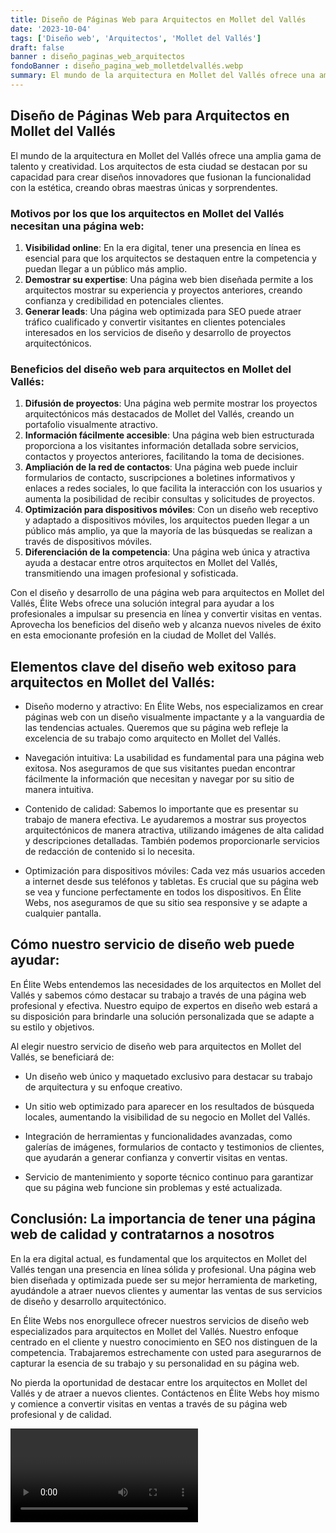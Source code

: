 ```yaml
---
title: Diseño de Páginas Web para Arquitectos en Mollet del Vallés
date: '2023-10-04'
tags: ['Diseño web', 'Arquitectos', 'Mollet del Vallés']
draft: false
banner : diseño_paginas_web_arquitectos
fondoBanner : diseño_pagina_web_molletdelvallés.webp
summary: El mundo de la arquitectura en Mollet del Vallés ofrece una amplia gama de talento y creatividad. Los arquitectos de esta ciudad se destacan por su capacidad para crear diseños innovadores que fusionan la funcionalidad con la estética, creando obras maestras únicas y sorprendentes.
---
```


## Diseño de Páginas Web para Arquitectos en Mollet del Vallés

El mundo de la arquitectura en Mollet del Vallés ofrece una amplia gama de talento y creatividad. Los arquitectos de esta ciudad se destacan por su capacidad para crear diseños innovadores que fusionan la funcionalidad con la estética, creando obras maestras únicas y sorprendentes.

### Motivos por los que los arquitectos en Mollet del Vallés necesitan una página web:
1. **Visibilidad online**: En la era digital, tener una presencia en línea es esencial para que los arquitectos se destaquen entre la competencia y puedan llegar a un público más amplio.
2. **Demostrar su expertise**: Una página web bien diseñada permite a los arquitectos mostrar su experiencia y proyectos anteriores, creando confianza y credibilidad en potenciales clientes.
3. **Generar leads**: Una página web optimizada para SEO puede atraer tráfico cualificado y convertir visitantes en clientes potenciales interesados en los servicios de diseño y desarrollo de proyectos arquitectónicos.

### Beneficios del diseño web para arquitectos en Mollet del Vallés:
1. **Difusión de proyectos**: Una página web permite mostrar los proyectos arquitectónicos más destacados de Mollet del Vallés, creando un portafolio visualmente atractivo.
2. **Información fácilmente accesible**: Una página web bien estructurada proporciona a los visitantes información detallada sobre servicios, contactos y proyectos anteriores, facilitando la toma de decisiones.
3. **Ampliación de la red de contactos**: Una página web puede incluir formularios de contacto, suscripciones a boletines informativos y enlaces a redes sociales, lo que facilita la interacción con los usuarios y aumenta la posibilidad de recibir consultas y solicitudes de proyectos.
4. **Optimización para dispositivos móviles**: Con un diseño web receptivo y adaptado a dispositivos móviles, los arquitectos pueden llegar a un público más amplio, ya que la mayoría de las búsquedas se realizan a través de dispositivos móviles.
5. **Diferenciación de la competencia**: Una página web única y atractiva ayuda a destacar entre otros arquitectos en Mollet del Vallés, transmitiendo una imagen profesional y sofisticada.

Con el diseño y desarrollo de una página web para arquitectos en Mollet del Vallés, Élite Webs ofrece una solución integral para ayudar a los profesionales a impulsar su presencia en línea y convertir visitas en ventas. Aprovecha los beneficios del diseño web y alcanza nuevos niveles de éxito en esta emocionante profesión en la ciudad de Mollet del Vallés.

<GifSeo />

<Cta />

## Elementos clave del diseño web exitoso para arquitectos en Mollet del Vallés:

- Diseño moderno y atractivo: En Élite Webs, nos especializamos en crear páginas web con un diseño visualmente impactante y a la vanguardia de las tendencias actuales. Queremos que su página web refleje la excelencia de su trabajo como arquitecto en Mollet del Vallés.

- Navegación intuitiva: La usabilidad es fundamental para una página web exitosa. Nos aseguramos de que sus visitantes puedan encontrar fácilmente la información que necesitan y navegar por su sitio de manera intuitiva.

- Contenido de calidad: Sabemos lo importante que es presentar su trabajo de manera efectiva. Le ayudaremos a mostrar sus proyectos arquitectónicos de manera atractiva, utilizando imágenes de alta calidad y descripciones detalladas. También podemos proporcionarle servicios de redacción de contenido si lo necesita.

- Optimización para dispositivos móviles: Cada vez más usuarios acceden a internet desde sus teléfonos y tabletas. Es crucial que su página web se vea y funcione perfectamente en todos los dispositivos. En Élite Webs, nos aseguramos de que su sitio sea responsive y se adapte a cualquier pantalla.

## Cómo nuestro servicio de diseño web puede ayudar:

En Élite Webs entendemos las necesidades de los arquitectos en Mollet del Vallés y sabemos cómo destacar su trabajo a través de una página web profesional y efectiva. Nuestro equipo de expertos en diseño web estará a su disposición para brindarle una solución personalizada que se adapte a su estilo y objetivos.

Al elegir nuestro servicio de diseño web para arquitectos en Mollet del Vallés, se beneficiará de:

- Un diseño web único y maquetado exclusivo para destacar su trabajo de arquitectura y su enfoque creativo.

- Un sitio web optimizado para aparecer en los resultados de búsqueda locales, aumentando la visibilidad de su negocio en Mollet del Vallés.

- Integración de herramientas y funcionalidades avanzadas, como galerías de imágenes, formularios de contacto y testimonios de clientes, que ayudarán a generar confianza y convertir visitas en ventas.

- Servicio de mantenimiento y soporte técnico continuo para garantizar que su página web funcione sin problemas y esté actualizada.

## Conclusión: La importancia de tener una página web de calidad y contratarnos a nosotros

En la era digital actual, es fundamental que los arquitectos en Mollet del Vallés tengan una presencia en línea sólida y profesional. Una página web bien diseñada y optimizada puede ser su mejor herramienta de marketing, ayudándole a atraer nuevos clientes y aumentar las ventas de sus servicios de diseño y desarrollo arquitectónico.

En Élite Webs nos enorgullece ofrecer nuestros servicios de diseño web especializados para arquitectos en Mollet del Vallés. Nuestro enfoque centrado en el cliente y nuestro conocimiento en SEO nos distinguen de la competencia. Trabajaremos estrechamente con usted para asegurarnos de capturar la esencia de su trabajo y su personalidad en su página web.

No pierda la oportunidad de destacar entre los arquitectos en Mollet del Vallés y de atraer a nuevos clientes. Contáctenos en Élite Webs hoy mismo y comience a convertir visitas en ventas a través de su página web profesional y de calidad.

<Video />

<CtaBot job='Arquitectos' city='Mollet del Vallés'/>

<Gmaps query='Mollet del Vallés+españa+maps' />